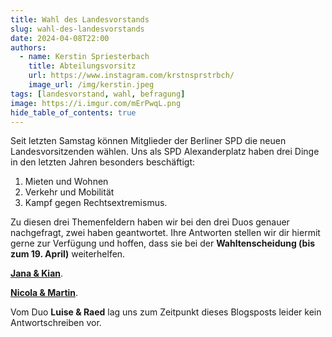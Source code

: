 ```yaml
---
title: Wahl des Landesvorstands
slug: wahl-des-landesvorstands
date: 2024-04-08T22:00
authors:
  - name: Kerstin Spriesterbach
    title: Abteilungsvorsitz
    url: https://www.instagram.com/krstnsprstrbch/
    image_url: /img/kerstin.jpeg
tags: [landesvorstand, wahl, befragung]
image: https://i.imgur.com/mErPwqL.png
hide_table_of_contents: true
---
```


Seit letzten Samstag können Mitglieder der Berliner SPD die neuen Landesvorsitzenden wählen. 
Uns als SPD Alexanderplatz haben drei Dinge in den letzten Jahren besonders beschäftigt: 

1. Mieten und Wohnen 
2. Verkehr und Mobilität 
3. Kampf gegen Rechtsextremismus. 

Zu diesen drei Themenfeldern haben wir bei den drei Duos genauer nachgefragt, zwei haben geantwortet. 
Ihre Antworten stellen wir dir hiermit gerne zur Verfügung und hoffen, dass sie bei der **Wahltenscheidung (bis zum 19. April)** weiterhelfen.

[**Jana & Kian**](/pdfs/landesvorsitz/Jana_und_Kian_Fragen_und_Antworten_SPD_Alexanderplatz.pdf).

[**Nicola & Martin**](/pdfs/landesvorsitz/Nicola_und_Martin_Antworten_SPD_Alexanderplatz.pdf).

Vom Duo **Luise & Raed** lag uns zum Zeitpunkt dieses Blogsposts leider kein Antwortschreiben vor.